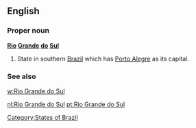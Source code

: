 ==English==

===Proper noun===
'''[[Rio]] [[Grande]] [[do]] [[Sul]]'''

# State in southern [[Brazil]] which has [[Porto Alegre]] as its capital.

===See also===
[[w:Rio Grande do Sul]]

[[Category:States of Brazil]]

[[nl:Rio Grande do Sul]]
[[pt:Rio Grande do Sul]]